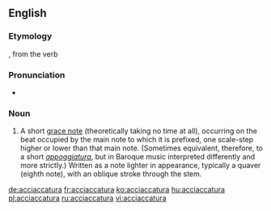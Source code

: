 ==English==

===Etymology===
{{borrowing|it|acciaccatura|lang=en}}, from the verb {{term|acciaccare||to crush|lang=it}}

===Pronunciation===
* {{a|US|UK}} {{IPA|/ɑ.ˌtʃɑk.ə.ˈtʊɹ.ə/|/əˌtʃækəˈtʊəɹə/|lang=en}}

===Noun===
{{en-noun|s|acciaccature}}

# {{context|music|lang=en}} A short [[grace note]] (theoretically taking no time at all), occurring on the beat occupied by the main note to which it is prefixed, one scale-step higher or lower than that main note. (Sometimes equivalent, therefore, to a short ''[[appoggiatura]]'', but in Baroque music interpreted differently and more strictly.) Written as a note lighter in appearance, typically a quaver (eighth note), with an oblique stroke through the stem.

[[de:acciaccatura]]
[[fr:acciaccatura]]
[[ko:acciaccatura]]
[[hu:acciaccatura]]
[[pl:acciaccatura]]
[[ru:acciaccatura]]
[[vi:acciaccatura]]